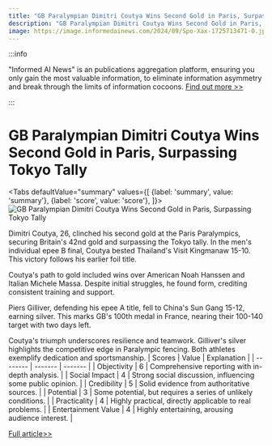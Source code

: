 ```yaml
---
title: "GB Paralympian Dimitri Coutya Wins Second Gold in Paris, Surpassing Tokyo Tally"
description: "GB Paralympian Dimitri Coutya Wins Second Gold in Paris, Surpassing Tokyo Tally"
image: https://image.informedainews.com/2024/09/Spo-Xax-1725713471-0.jpg
---
```



:::info

"Informed AI News" is an publications aggregation platform, ensuring you only gain the most valuable information, to eliminate information asymmetry and break through the limits of information cocoons.  [Find out more >>](/)

:::

# GB Paralympian Dimitri Coutya Wins Second Gold in Paris, Surpassing Tokyo Tally


<Tabs
	defaultValue="summary"
	values={[
	{label: 'summary', value: 'summary'},
	{label: 'score', value: 'score'},
]}>
<TabItem value="summary">
<img
  src="https://image.informedainews.com/2024/09/Spo-Xax-1725713471-0.jpg"
  alt="GB Paralympian Dimitri Coutya Wins Second Gold in Paris, Surpassing Tokyo Tally"
/>



Dimitri Coutya, 26, clinched his second gold at the Paris Paralympics, securing Britain's 42nd gold and surpassing the Tokyo tally. In the men's individual epee B final, Coutya bested Thailand's Visit Kingmanaw 15-10. This victory follows his earlier foil title.

Coutya's path to gold included wins over American Noah Hanssen and Italian Michele Massa. Despite initial struggles, he found form, crediting consistent training and support.

Piers Gilliver, defending his epee A title, fell to China's Sun Gang 15-12, earning silver. This marks GB's 100th medal in France, nearing their 100-140 target with two days left.

Coutya's triumph underscores resilience and teamwork. Gilliver's silver highlights the competitive edge in Paralympic fencing. Both athletes exemplify dedication and sportsmanship.
</TabItem>
<TabItem value="score">
	| Scores     | Value   | Explanation |
	| -------- | ------- | ------- |
	| Objectivity  | 6    | Comprehensive reporting with in-depth analysis.    |
	| Social Impact | 4     | Strong social discussion, influencing some public opinion.    |
	| Credibility    | 5    | Solid evidence from authoritative sources.    |
	| Potential    | 3    | Some potential, but requires a series of unlikely conditions.    |
	| Practicality    | 4    | Highly practical, directly applicable to real problems.    |
	| Entertainment Value    | 4    | Highly entertaining, arousing audience interest.    |
</TabItem>
</Tabs>

[Full article>>](https://www.bbc.com/sport/articles/cjdk47rm44xo)
